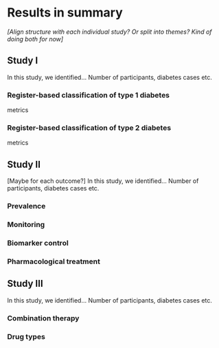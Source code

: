 # Results in summary {#sec-results}

*\[Align structure with each individual study? Or split into themes? Kind of doing both for now\]*

## Study I

In this study, we identified... Number of participants, diabetes cases etc.

### Register-based classification of type 1 diabetes

metrics

### Register-based classification of type 2 diabetes

metrics

## Study II

\[Maybe for each outcome?\] In this study, we identified... Number of participants, diabetes cases etc.

### Prevalence

### Monitoring

### Biomarker control

### Pharmacological treatment

### 

## Study III

In this study, we identified... Number of participants, diabetes cases etc.

### Combination therapy

### Drug types
